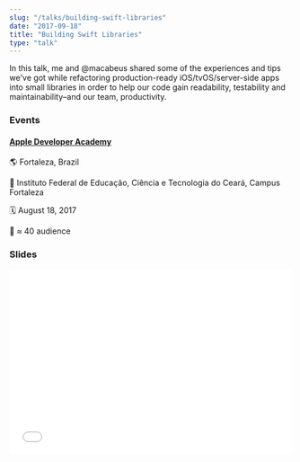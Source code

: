 ```yaml
---
slug: "/talks/building-swift-libraries"
date: "2017-09-18"
title: "Building Swift Libraries"
type: "talk"
---
```


In this talk, me and @macabeus shared some of the experiences and tips we've got while refactoring production-ready iOS/tvOS/server-side apps into small libraries in order to help our code gain readability, testability and maintainability–and our team, productivity.

### Events

#### [Apple Developer Academy](http://developeracademy.ifce.edu.br/)

🌎 Fortaleza, Brazil

📍 Instituto Federal de Educação, Ciência e Tecnologia do Ceará, Campus Fortaleza

🗓️ August 18, 2017

👥 ≈ 40 audience

### Slides

<div style="left: 0; width: 100%; height: 0; position: relative; padding-bottom: 65.2103%;">
  <iframe
    src="//speakerdeck.com/player/d63fec638f7e4d2280cd543b62ad3113"
    style="border: 0; top: 0; left: 0; width: 100%; height: 100%; position: absolute;"
    allowfullscreen
    scrolling="no"
  ></iframe>
</div>
